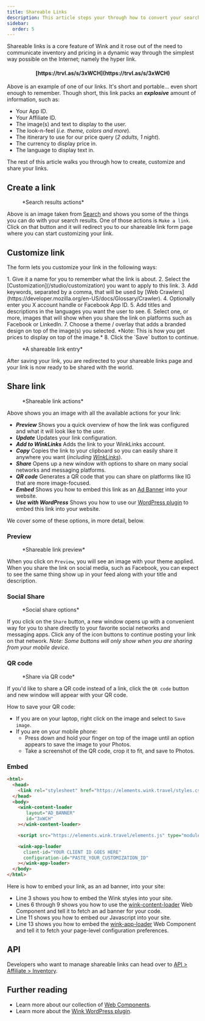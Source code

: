 ```yaml
---
title: Shareable Links
description: This article steps your through how to convert your search results to shareable links.
sidebar:
  order: 5
---
```



Shareable links is a core feature of Wink and it rose out of the need to communicate inventory and pricing in a dynamic way through the simplest way possible on the Internet; namely the hyper link.

<h4 align="center">[https://trvl.as/s/3xWCH](https://trvl.as/s/3xWCH)</h4>

Above is an example of one of our links. It's short and portable... even short enough to remember. Though short, this link packs an ***explosive*** amount of information, such as:

- Your App ID.
- Your Affiliate ID.
- The image(s) and text to display to the user.
- The look-n-feel (*i.e. theme, colors and more*).
- The itinerary to use for our price query (*2 adults, 1 night*).
- The currency to display price in.
- The language to display text in.

The rest of this article walks you through how to create, customize and share your links.

## Create a link

<figure>
<CloudinaryImage 
      width="350"
      height="238"
      resize="scale"
      quality="best"
      alt="Actions"
      src="academy/inventory-actions" 
      errorImage="noimage_opaque_nyrtl0.png"
    />
    <figcaption>*Search results actions*</figcaption>
</figure>

Above is an image taken from [Search](/studio/search) and shows you some of the things you can do with your search results. One of those actions is `Make a link`. 
Click on that button and it will redirect you to our shareable link form page where you can start customizing your link.

## Customize link

 The form lets you customize your link in the following ways:

<Steps>
 1. Give it a name for you to remember what the link is about.
 2. Select the [Customization](/studio/customization) you want to apply to this link.
 3. Add keywords, separated by a comma, that will be used by [Web Crawlers](https://developer.mozilla.org/en-US/docs/Glossary/Crawler).
 4. Optionally enter you X account handle or Facebook App ID.
 5. Add titles and descriptions in the languages you want the user to see.
 6. Select one, or more, images that will show when you share the link on platforms such as Facebook or LinkedIn.
 7. Choose a theme / overlay that adds a branded design on top of the image(s) you selected. *Note: This is how you get prices to display on top of the image.*
 8. Click the `Save` button to continue.
 </Steps>

<figure>
<CloudinaryImage 
      width="350"
      height="641"
      resize="scale"
      quality="best"
      alt="Shareable link"
      src="academy/shareable-link" 
      errorImage="noimage_opaque_nyrtl0.png"
    />
    <figcaption>*A shareable link entry*</figcaption>
</figure>

 After saving your link, you are redirected to your shareable links page and your link is now ready to be shared with the world.

## Share link

<figure>
<CloudinaryImage 
      width="350"
      height="641"
      resize="scale"
      quality="best"
      alt="Actions"
      src="academy/shareable-link-actions" 
      errorImage="noimage_opaque_nyrtl0.png"
    />
    <figcaption>*Shareable link actions*</figcaption>
</figure>

Above shows you an image with all the available actions for your link:

- ***Preview*** Shows you a quick overview of how the link was configured and what it will look like to the user.
- ***Update*** Updates your link configuration.
- ***Add to WinkLinks*** Adds the link to your WinkLinks account.
- ***Copy*** Copies the link to your clipboard so you can easily share it anywhere you want (*including [WinkLinks](/winklinks/what-is-a-link-manager)*).
- ***Share*** Opens up a new window with options to share on many social networks and messaging platforms.
- ***QR code*** Generates a QR code that you can share on platforms like IG that are more image-focused.
- ***Embed*** Shows you how to embed this link as an [Ad Banner](/developer/web-components#ad-banner) into your website. 
- ***Use with WordPress*** Shows you how to use our [WordPress plugin](/developer/wordpress) to embed this link into your website.

We cover some of these options, in more detail, below.

### Preview

<figure>
<CloudinaryImage 
      width="700"
      height="373"
      resize="scale"
      quality="best"
      alt="Preview"
      src="academy/shareable-link-preview" 
      errorImage="noimage_opaque_nyrtl0.png"
    />
    <figcaption>*Shareable link preview*</figcaption>
</figure>

When you click on `Preview`, you will see an image with your theme applied. When you share the link on social media, such as Facebook, you can expect to see the same thing show up in your feed along with your title and description.


### Social Share

<figure>
<CloudinaryImage 
      width="350"
      height="231"
      resize="scale"
      quality="best"
      alt="Social share"
      src="academy/shareable-link-share" 
      errorImage="noimage_opaque_nyrtl0.png"
    />
    <figcaption>*Social share options*</figcaption>
</figure>

If you click on the `Share` button, a new window opens up with a convenient way for you to share directly to your favorite social networks and messaging apps. 
Click any of the icon buttons to continue posting your link on that network. *Note: Some buttons will only show when you are sharing from your mobile device.*

### QR code

<figure>
<CloudinaryImage 
      width="350"
      height="440"
      resize="scale"
      quality="best"
      alt="Social share"
      src="academy/shareable-link-qr-code" 
      errorImage="noimage_opaque_nyrtl0.png"
    />
    <figcaption>*Share via QR code*</figcaption>
</figure>

If you'd like to share a QR code instead of a link, click the `QR code` button and new window will appear with your QR code. 

How to save your QR code:

- If you are on your laptop, right click on the image and select to `Save image`.
- If you are on your mobile phone:
    - Press down and hold your finger on top of the image until an option appears to save the image to your Photos.
    - Take a screenshot of the QR code, crop it to fit, and save to Photos.

### Embed

```html {3, 6-9, 11, 13-16}
<html>
  <head>
    <link rel="stylesheet" href="https://elements.wink.travel/styles.css"></link>
  </head>
  <body>
    <wink-content-loader
       layout="AD_BANNER"
       id="3xWCH"
    ></wink-content-loader>

    <script src="https://elements.wink.travel/elements.js" type="module" defer></script>

    <wink-app-loader
      client-id="YOUR CLIENT ID GOES HERE"
      configuration-id="PASTE_YOUR_CUSTOMIZATION_ID"
    ></wink-app-loader>
  </body>
</html>
```

Here is how to embed your link, as an ad banner, into your site:

- Line 3 shows you how to embed the Wink styles into your site.
- Lines 6 through 9 shows you how to use the [wink-content-loader](/developer/web-components#wink-content-loader) Web Component and tell it to fetch an ad banner for your code.
- Line 11 shows you how to embed our Javascript into your site.
- Line 13 shows you how to embed the [wink-app-loader](/developer/web-components#wink-app-loader) Web Component and tell it to fetch your page-level configuration preferences.

## API

Developers who want to manage shareable links can head over to [API > Affiliate > Inventory](https://docs.wink.travel/affiliate/inventory).

## Further reading

- Learn more about our collection of [Web Components](/developer/web-components).
- Learn more about the [Wink WordPress plugin](/developer/wordpress).